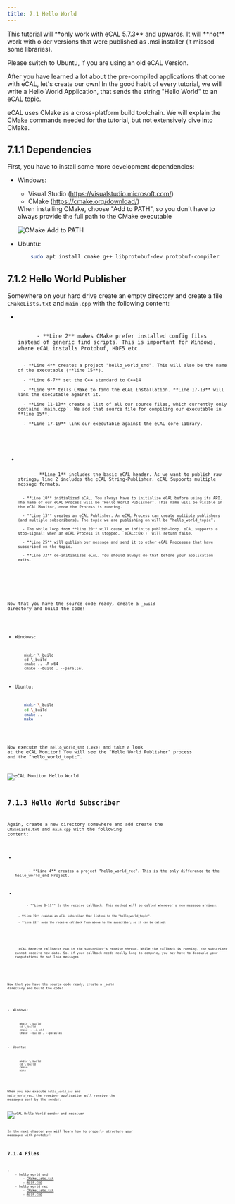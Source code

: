 ```yaml
---
title: 7.1 Hello World
---
```





<Aside type="caution" title="Important">
<Icon name="seti:windows" />
This tutorial will **only work with eCAL 5.7.3** and upwards.
It will **not** work with older versions that were published as .msi installer (it missed some libraries).

Please switch to Ubuntu, if you are using an old eCAL Version.

</Aside>

After you have learned a lot about the pre-compiled applications that come with eCAL, let's create our own!
In the good habit of every tutorial, we will write a Hello World Application, that sends the string "Hello World" to an eCAL topic.

eCAL uses CMake as a cross-platform build toolchain.
We will explain the CMake commands needed for the tutorial, but not extensively dive into CMake.

## 7.1.1 Dependencies

First, you have to install some more development dependencies:

- Windows:
    - Visual Studio (https://visualstudio.microsoft.com/)
    - CMake (https://cmake.org/download/)

    <Aside type="tip">
    When installing CMake, choose "Add to PATH", so you don't have to always provide the full path to the CMake executable

    ![CMake Add to PATH](../../../../assets/cmake_setup_cut.svg)
    </Aside>


- Ubuntu:
    ```bash
        sudo apt install cmake g++ libprotobuf-dev protobuf-compiler
    ```

## 7.1.2 Hello World Publisher

Somewhere on your hard drive create an empty directory and create a file `CMakeLists.txt` and `main.cpp` with the following content:

- <Code code={sndCMakeListsTXT} lang="cmake" title="CMakeLists.txt"/>
    <Aside title="What is happening here?">
        - **Line 2** makes CMake prefer installed config files instead of generic find scripts. This is important for Windows, where eCAL installs Protobuf, HDF5 etc.

        - **Line 4** creates a project "hello_world_snd". This will also be the name of the executable (**line 15**).

        - **Line 6-7** set the C++ standard to C++14

        - **Line 9** tells CMake to find the eCAL installation. **Line 17-19** will link the executable against it.

        - **Line 11-13** create a list of all our source files, which currently only contains `main.cpp`. We add that source file for compiling our executable in **line 15**.

        - **Line 17-19** link our executable against the eCAL core library.
    </Aside>

- <Code code={sndMainCPP} lang="cpp" title="main.cpp"/>
    <Aside title="What is happening here?">
        - **Line 1** includes the basic eCAL header. As we want to publish raw strings, line 2 includes the eCAL String-Publisher. eCAL Supports multiple message formats.

        - **Line 10** initialized eCAL. You always have to initialize eCAL before using its API. The name of our eCAL Process will be "Hello World Publisher". This name will be visible in the eCAL Monitor, once the Process is running.

        - **Line 13** creates an eCAL Publisher. An eCAL Process can create multiple publishers (and multiple subscribers). The topic we are publishing on will be "hello_world_topic".

        - The while loop from **line 20** will cause an infinite publish-loop. eCAL supports a stop-signal; when an eCAL Process is stopped, `eCAL::Ok()` will return false.

        - **Line 25** will publish our message and send it to other eCAL Processes that have subscribed on the topic.

        - **Line 32** de-initializes eCAL. You should always do that before your application exits.
    </Aside>

Now that you have the source code ready, create a `_build` directory and build the code!

- Windows:
    ```batch
        mkdir \_build
        cd \_build
        cmake .. -A x64
        cmake --build . --parallel
    ```

- Ubuntu:
    ```bash
        mkdir \_build
        cd \_build
        cmake ..
        make
    ```

Now execute the `hello_world_snd (.exe)` and take a look at the eCAL Monitor! You will see the "Hello World Publisher" process and the "hello_world_topic".

![eCAL Monitor Hello World](../../../../assets/hello_world_snd_monitor.png)

## 7.1.3 Hello World Subscriber

Again, create a new directory somewhere and add create the `CMakeLists.txt` and `main.cpp` with the following content:

- <Code code={recCMakeListsTXT} lang="cmake" title="CMakeLists.txt"/>
    <Aside title="What is happening here?">
        - **Line 4** creates a project "hello_world_rec". This is the only difference to the hello_world_snd Project.
    </Aside>

- <Code code={recMainCPP} lang="cpp" title="main.cpp"/>
    <Aside title="What is happening here?">
        - **Line 8-11** Is the receive callback. This method will be called whenever a new message arrives.

        - **Line 19** creates an eCAL subscriber that listens to the "hello_world_topic".

        - **Line 22** adds the receive callback from above to the subscriber, so it can be called.
    </Aside>
    <Aside type="danger" title="Important">
    eCAL Receive callbacks run in the subscriber's receive thread. While the callback is running, the subscriber cannot receive new data. So, if your callback needs really long to compute, you may have to decouple your computations to not lose messages.
    </Aside>

Now that you have the source code ready, create a `_build` directory and build the code!

- Windows:
    ```batch
        mkdir \_build
        cd \_build
        cmake .. -A x64
        cmake --build . --parallel
    ```

- Ubuntu:
    ```shell
        mkdir \_build
        cd \_build
        cmake ..
        make
    ```

When you now execute `hello_world_snd` and `hello_world_rec`, the receiver application will receive the messages sent by the sender.

![eCAL Hello World sender and receiver](../../../../assets/hello_world_snd_rec.png)

In the next chapter you will learn how to properly structure your messages with protobuf!

## 7.1.4 Files
<FileTree>
- ‎
    - hello_world_snd
        - <a href="/src/assets/files/hello_world/hello_world_snd/CMakeLists.txt" download>CMakeLists.txt</a>
        - <a href="/src/assets/files/hello_world/hello_world_snd/main.cpp" download>main.cpp</a>
    - hello_world_rec
        - <a href="/src/assets/files/hello_world/hello_world_rec/CMakeLists.txt" download>CMakeLists.txt</a>
        - <a href="/src/assets/files/hello_world/hello_world_rec/main.cpp" download>main.cpp</a>
</FileTree>
